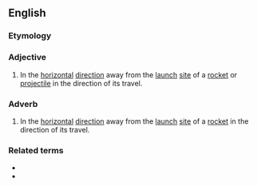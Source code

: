 ==English==

===Etymology===
{{compound|en|down|range}}

===Adjective===
{{en-adj|-|[[farther]] [[downrange]]|sup=[[farthest]] [[downrange]]}}

# In the [[horizontal]] [[direction]] away from the [[launch]] [[site]] of a [[rocket]] or [[projectile]] in the direction of its travel.

===Adverb===
{{en-adv|-|[[farther]] [[downrange]]|sup=[[farthest]] [[downrange]]}}

# In the [[horizontal]] [[direction]] away from the [[launch]] [[site]] of a [[rocket]] in the direction of its travel.

===Related terms===
* {{l|en|crossrange}}
* {{l|en|uprange}}